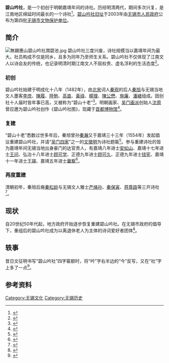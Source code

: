 '''碧山吟社'''，是一个初创于明朝嘉靖年间的诗社。历经明清两代，期间多次兴复，是江南地区绵延时间最长的一个诗社<ref>{{cite article|author= 孙雪娇|title= 《明清碧山吟社研究》|year= 2015|publisher= [[江南大学|江南大学]]}}</ref>。[[碧山吟社旧址|碧山吟社旧址]]于2003年由[[无锡市人民政府|无锡市人民政府]]公布为第四批[[无锡市文物保护单位|无锡市文物保护单位]]。

==简介==
[[File:無錫惠山碧山吟社潤碧池.jpg|thumb]]
碧山吟社三度兴废，诗社规模当以嘉靖年间为最大。社员构成不仅是同乡，且多为同年乃至师生关系。碧山吟社不仅体现了江南文人以诗会友的传统，也记录明清时期江南文人不屈权贵、虚名浮利的生活态度<ref>{{cite journal|author1= 查清华|author2= 王洪|title= 《明嘉靖碧山吟社考论》|year= 2013-01-01|journal= 《学术界》|issue= 1}}</ref>。
===初创===
碧山吟社始建于明成化十八年（1482年），由[[北宋|北宋]]词人[[秦观|秦观]]的后人[[秦旭|秦旭]]与无锡当地文人墨客[[李庶|李庶]]、[[陳履|陳履]]、[[陸勉|陸勉]]、[[高直|高直]]、[[黄禄_(明朝)|黃祿]]、[[楊理|楊理]]、[[陳公懋|陳公懋]]、[[施廉|施廉]]、[[潘緒|潘緒]]组成。因创社十人届时皆年事已高，又被称为“碧山十老”<ref>{{Cite book|title=《无锡文史资料》|volume= 5|author=无锡市文史资料研究委员会|publisher=无锡市文史资料研究委员会|year=1983|isbn=|location=|pages=122}}</ref>。明朝画家、[[吴门画派|吴门画派]]创始人[[沈周|沈周]]曾应邀为碧山吟社创作《碧山吟社图》，现藏于[[首都博物馆|首都博物馆]]<ref>{{Cite book|title=《中国园林鉴赏辞典》|volume= |author=沈从周|publisher=[[华东师范大学出版社|华东师范大学出版社]]|year=2001|isbn=|location=|pages=704}}</ref>。

===复建===
“碧山十老”悉数过世多年后，秦旭曾孙[[秦瀚|秦瀚]]又于嘉靖三十三年（1554年）发起倡议重建碧山吟社，并请“[[吳門四家|吴门四家]]”之一的[[文徵明|文徵明]]为诗社题匾<ref>{{Cite book|title=《北塘区志》|author=无锡市北塘区志编纂委员会|publisher=北塘區地方誌辦公室|year=1991|isbn=|location=|pages=679}}</ref>。参与重建诗社的皆为嘉靖年间无锡当地出身豪门的达官贵人，有嘉靖八年进士[[安如山|安如山]]、嘉靖十七年进士[[王問_(嘉靖進士)|王问]]、弘治十八年进士[[顧可學|顾可学]]、正德九年进士[[顧可久|顾可久]]、正德九年进士[[钱宪|钱宪]]、嘉靖十一年进士[[王瑛_(嘉靖進士)|王瑛]]、嘉靖五年进士[[華察|華察]]<ref>{{cite journal|author= 刘水云|title= 《结社演剧：明清文士与戏曲的结缘及其戏曲史意义》|date= 2018|journal= 《戏曲艺术》|issue= 3|page= 24-32}}</ref>。

===再度重建===
清朝初年，秦旭后裔[[秦松龄|秦松龄]]与无锡文人雅士[[严绳孙|严绳孙]]、[[秦保寅|秦保寅]]、[[蒋尊路|蒋尊路]]等三开诗社<ref>{{Cite book|title=《无锡名片》|author=阴岭山|publisher=[[南京出版社|南京出版社]]|year=2014|isbn=978-7-5533-0508-0|location=|pages=27-29}}</ref>。

==现状==
自20世纪50年代起，地方政府开始逐步恢复重建碧山吟社。在无锡市政府的倡导下，重组后的碧山吟社成为以离退休老人为主体的诗词爱好者团体<ref>{{cite news|title= 《石刻追忆500年前碧山吟社》|author= 潘凡|date= 2012-12-28|accessdate= 2021-03-20|work= 《江南晚报》|location= 无锡}}</ref>。

==轶事==
昔日文征明书写“碧山吟社”四字匾额时，将“吟”字右半边的“今”反写，又在“社”字上多了一点<ref>{{cite news|title= 《醉心格律　诗词忘年》|url= http://epaper.wxrb.com/paper/jnwb/html/2019-07/16/content_753306.htm|date= 2019-07-16|accessdate= 2021-03-20|work= 《江南晚报》|location= 无锡|archive-date= 2021-03-26|archive-url= https://web.archive.org/web/20210326163821/http://epaper.wxrb.com/paper/jnwb/html/2019-07/16/content_753306.htm|dead-url= no}}</ref>。

==参考资料==
<references />

{{碧山吟社}}

[[Category:无锡文化|Category:无锡文化]]
[[Category:无锡历史|Category:无锡历史]]